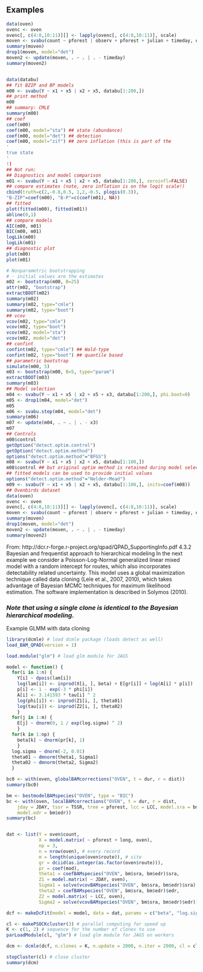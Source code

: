 
## Examples 

```r
data(oven)
ovenc <- oven
ovenc[, c(4:8,10:11)][] <- lapply(ovenc[, c(4:8,10:11)], scale)
moven <- svabu(count ~ pforest | observ + pforest + julian + timeday, ovenc)
summary(moven)
drop1(moven, model="det")
moven2 <- update(moven, . ~ . | . - timeday)
summary(moven2)


data(databu)
## fit BZIP and BP models
m00 <- svabu(Y ~ x1 + x5 | x2 + x5, databu[1:200,])
## print method
m00
## summary: CMLE
summary(m00)
## coef
coef(m00)
coef(m00, model="sta") ## state (abundance)
coef(m00, model="det") ## detection
coef(m00, model="zif") ## zero inflation (this is part of the
'
true state
'
!)
## Not run:
## Diagnostics and model comparison
m01 <- svabu(Y ~ x1 + x5 | x2 + x5, databu[1:200,], zeroinfl=FALSE)
## compare estimates (note, zero inflation is on the logit scale!)
cbind(truth=c(2,-0.8,0.5, 1,2,-0.5, plogis(0.3)),
"B-ZIP"=coef(m00), "B-P"=c(coef(m01), NA))
## fitted
plot(fitted(m00), fitted(m01))
abline(0,1)
## compare models
AIC(m00, m01)
BIC(m00, m01)
logLik(m00)
logLik(m01)
## diagnostic plot
plot(m00)
plot(m01)

# Nonparametric bootstrapping
# - initial values are the estimates
m02 <- bootstrap(m00, B=25)
attr(m02, "bootstrap")
extractBOOT(m02)
summary(m02)
summary(m02, type="cmle")
summary(m02, type="boot")
## vcov
vcov(m02, type="cmle")
vcov(m02, type="boot")
vcov(m02, model="sta")
vcov(m02, model="det")
## confint
confint(m02, type="cmle") ## Wald-type
confint(m02, type="boot") ## quantile based
## parametric bootstrap
simulate(m00, 5)
m03 <- bootstrap(m00, B=5, type="param")
extractBOOT(m03)
summary(m03)
## Model selection
m04 <- svabu(Y ~ x1 + x5 | x2 + x5 + x3, databu[1:200,], phi.boot=0)
m05 <- drop1(m04, model="det")
m05
m06 <- svabu.step(m04, model="det")
summary(m06)
m07 <- update(m04, . ~ . | . - x3)
m07
## Controls
m00$control
getOption("detect.optim.control")
getOption("detect.optim.method")
options("detect.optim.method"="BFGS")
m08 <- svabu(Y ~ x1 + x5 | x2 + x5, databu[1:100,])
m08$control ## but original optim method is retained during model selection and bootstrap
## fitted models can be used to provide initial values
options("detect.optim.method"="Nelder-Mead")
m09 <- svabu(Y ~ x1 + x5 | x2 + x5, databu[1:100,], inits=coef(m08))
## Ovenbirds dataset
data(oven)
ovenc <- oven
ovenc[, c(4:8,10:11)][] <- lapply(ovenc[, c(4:8,10:11)], scale)
moven <- svabu(count ~ pforest | observ + pforest + julian + timeday, ovenc)
summary(moven)
drop1(moven, model="det")
moven2 <- update(moven, . ~ . | . - timeday)
summary(moven2)


```




From: http://dcr.r-forge.r-project.org/qpad/QPAD_SupportingInfo.pdf
4.3.2 Bayesian and frequentist approach to hierarchical modeling
In the next example we consider a Poisson-Log-Normal generalized linear mixed model with a random intercept for routes, which also incorporates detectability related uncertainty. This model uses a global maximization technique called data cloning (Lele et al., 2007, 2010), which takes advantage of Bayesian MCMC techniques for maximum likelihood estimation. The software implementation is described in Solymos (2010). 

### *Note that using a single clone is identical to the Bayesian hierarchical modeling.*

Example GLMM with data cloning

```r
library(dcmle) # load dcmle package (loads detect as well)
load_BAM_QPAD(version = 1)

load.module("glm") # load glm module for JAGS

model <- function() {
  for(i in 1:n) {
    Y[i] ~ dpois(lam[i])
    log(lam[i]) <- inprod(X[i, ], beta) + E[gr[i]] + log(A[i] * p[i])
    p[i] <- 1 - exp(-3 * phi[i])
    A[i] <- 3.141593 * tau[i] ^ 2
    log(phi[i]) <- inprod(Z1[i, ], theta01)
    log(tau[i]) <- inprod(Z2[i, ], theta02)
    }
  for(j in 1:m) {
    E[j] ~ dnorm(0, 1 / exp(log.sigma) ^ 2)
    }
  for(k in 1:np) {
    beta[k] ~ dnorm(pr[k], 1)
    }
  log.sigma ~ dnorm(-2, 0.01)
  theta01 ~ dmnorm(theta1, Sigma1)
  theta02 ~ dmnorm(theta2, Sigma2)
  }

bc0 <- with(oven, globalBAMcorrections("OVEN", t = dur, r = dist))
summary(bc0)

bm <- bestmodelBAMspecies("OVEN", type = "BIC")
bc <- with(oven, localBAMcorrections("OVEN", t = dur, r = dist,
    jday = JDAY, tssr = TSSR, tree = pforest, lcc = LCC, model.sra = bm$sra,
    model.edr = bm$edr))
summary(bc)


dat <- list(Y = oven$count, 
            X = model.matrix( ~ pforest + long, oven), 
            np = 3, 
            n = nrow(oven), # every record
            m = length(unique(oven$route)), # site
            gr = dciid(as.integer(as.factor(oven$route))), 
            pr = coef(mod), 
            theta1 = coefBAMspecies("OVEN", bm$sra, bm$edr)$sra, 
            Z1 = model.matrix( ~ JDAY, oven), 
            Sigma1 = solve(vcovBAMspecies("OVEN", bm$sra, bm$edr)$sra), 
            theta2 = coefBAMspecies("OVEN", bm$sra, bm$edr)$edr, 
            Z2 = model.matrix( ~ LCC, oven), 
            Sigma2 = solve(vcovBAMspecies("OVEN", bm$sra, bm$edr)$edr))

dcf <- makeDcFit(model = model, data = dat, params = c("beta", "log.sigma"), multiply = c("n", "m"), unchanged = c("np", "pr", "theta1", "theta2", "Sigma1", "Sigma2"))

cl <- makePSOCKcluster(3) # parallel computing for speed up
K <- c(1, 2) # sequence for the number of clones to use
parLoadModule(cl, "glm") # load glm module for JAGS on workers

dcm <- dcmle(dcf, n.clones = K, n.update = 2000, n.iter = 2000, cl = cl, partype = "parchains")

stopCluster(cl) # close cluster
summary(dcm)
```



